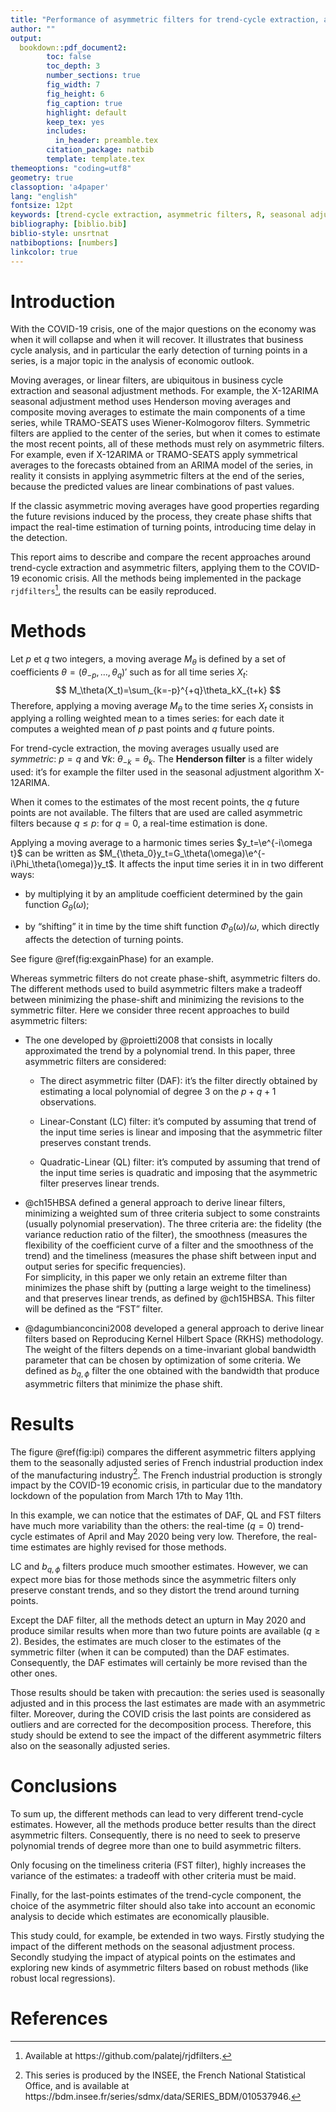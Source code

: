 ```yaml
---
title: "Performance of asymmetric filters for trend-cycle extraction, application to the COVID-19 crisis"
author: ""
output:
  bookdown::pdf_document2:
        toc: false
        toc_depth: 3
        number_sections: true
        fig_width: 7
        fig_height: 6
        fig_caption: true
        highlight: default
        keep_tex: yes
        includes:
          in_header: preamble.tex
        citation_package: natbib
        template: template.tex
themeoptions: "coding=utf8"
geometry: true
classoption: 'a4paper'
lang: "english"
fontsize: 12pt
keywords: [trend-cycle extraction, asymmetric filters, R, seasonal adjustment]
bibliography: [biblio.bib]
biblio-style: unsrtnat
natbiboptions: [numbers]
linkcolor: true
---
```



# Introduction


With the COVID-19 crisis, one of the major questions on the economy was when it will collapse and when it will recover. 
It illustrates that business cycle analysis, and in particular the early detection of turning points in a series, is a major topic in the analysis of economic outlook.

Moving averages, or linear filters, are ubiquitous in business cycle extraction and seasonal adjustment methods. 
For example, the X-12ARIMA seasonal adjustment method uses Henderson moving averages and composite moving averages to estimate the main components of a time series, while TRAMO-SEATS uses Wiener-Kolmogorov filters. 
Symmetric filters are applied to the center of the series, but when it comes to estimate the most recent points, all of these methods must rely on asymmetric filters. 
For example, even if X-12ARIMA or TRAMO-SEATS apply symmetrical averages to the forecasts obtained from an ARIMA model of the series, in reality it consists in applying asymmetric filters at the end of the series, because the predicted values are linear combinations of past values.

If the classic asymmetric moving averages have good properties regarding the future revisions induced by the process, they create phase shifts that impact the real-time estimation of turning points, introducing time delay in the detection.

This report aims to describe and compare the recent approaches around trend-cycle extraction and asymmetric filters, applying them to the COVID-19 economic crisis.
All the methods being implemented in the \faIcon{r-project} package `rjdfilters`^[Available at https://github.com/palatej/rjdfilters.], the results can be easily reproduced.


# Methods

Let $p$ et $q$ two integers, a moving average $M_\theta$ is defined by a set of coefficients $\theta=(\theta_{-p},\dots,\theta_{q})'$ such as for all time series $X_t$:
$$
M_\theta(X_t)=\sum_{k=-p}^{+q}\theta_kX_{t+k}
$$
Therefore, applying a moving average $M_\theta$ to the time series $X_t$ consists in applying a rolling weighted mean to a times series: for each date it computes a weighted mean of $p$ past points and $q$ future points.

For trend-cycle extraction, the moving averages usually used are *symmetric*: $p=q$ and $\forall k:\:\theta_{-k} = \theta_k$. 
The **Henderson filter** is a filter widely used: it's for example the filter used in the seasonal adjustment algorithm X-12ARIMA. 

When it comes to the estimates of the most recent points, the $q$ future points are not available. 
The filters that are used are called asymmetric filters because $q\leq p$: for $q=0$, a real-time estimation is done.

Applying a moving average to a harmonic times series $y_t=\e^{-i\omega t}$ can be written as $M_{\theta_0}y_t=G_\theta(\omega)\e^{-i\Phi_\theta(\omega)}y_t$. It affects the input time series it in in two different ways:

- by multiplying it by an amplitude coefficient determined by the gain function $G_{\theta}\left(\omega\right)$;

- by "shifting" it in time by the time shift function $\Phi_\theta(\omega)/\omega$, which directly affects the detection of turning points. 

See figure \@ref(fig:exgainPhase) for an example.

\begin{figure}[!ht]
\pgfplotsset{width=\textwidth,height=6cm,every axis legend/.append style={font=\footnotesize,
  at={(0.5,-0.1)},
  anchor=north}
    }
\begin{tikzpicture}
\begin{axis}[
legend columns=2,
legend style = {fill=none , fill opacity=0, draw opacity=1,text opacity=1},
xtick={0,3.14159,...,15.70795},
xticklabels={0,$\pi$,$2\pi$,$3\pi$,$4\pi$,$5\pi$} 
]
\addplot[domain=0:5*pi,smooth,samples=300]    plot (\x,{sin(\x * (pi/2) r)});
\addlegendentry{$X_t(\pi/2)$}
\addplot[domain=0:5*pi,smooth,samples=300, dashed]    
  plot (\x,{1/2*sin(\x* pi/2 r )+1/2*sin((\x -1) * pi/2 r)});
\addlegendentry{$M_{\theta_0}X_t(\pi/2)$}
\draw[<->](axis cs: 1.5,1)--(axis cs: 1.5,0.7071068)
  node[pos=0.5, right]{\scriptsize $G_{\theta_0}(\pi/2)$};
\draw[<->] (axis cs: 3, -0.70710680-0.05)--(axis cs: 3.5,-0.7071068-0.05) 
  node[pos=0.5, below right]{\scriptsize $\Phi_{\theta_0}(\pi/2)$};
\end{axis}
\end{tikzpicture}
\caption{Smoothing of the time series $y_t=\sin(\omega t)$ by the moving average $M_{\theta_0}y_t=\frac{1}{2}y_{t-1}+\frac{1}{2}y_{t}$ for $\omega=\pi/2$.}\label{fig:exgainPhase}
\end{figure}

Whereas symmetric filters do not create phase-shift, asymmetric filters do. 
The different methods used to build asymmetric filters make a tradeoff between minimizing the phase-shift and minimizing the revisions to the symmetric filter.
Here we consider three recent approaches to build asymmetric filters:

- The one developed by @proietti2008 that consists in locally approximated the trend by a polynomial trend. 
In this paper, three asymmetric filters are considered:

  * The direct asymmetric filter (DAF): it's the filter directly obtained by estimating a local polynomial of degree 3 on the $p+q+1$ observations.
  
  * Linear-Constant (LC) filter: it's computed by assuming that trend of the input time series is linear and imposing that the asymmetric filter preserves constant trends.
  
  * Quadratic-Linear (QL) filter: it's computed by assuming that trend of the input time series is quadratic and imposing that the asymmetric filter preserves linear trends.
  
- @ch15HBSA defined a general approach to derive linear filters, minimizing a weighted sum of three criteria subject to some constraints (usually polynomial preservation).
The three criteria are: the fidelity (the variance reduction ratio of the filter), the smoothness (measures the flexibility of the coefficient curve of a filter and the smoothness of the trend) and the timeliness (measures the phase shift between input and output series for specific frequencies).  
For simplicity, in this paper we only retain an extreme filter than minimizes the phase shift by (putting a large weight to the timeliness) and that preserves linear trends, as defined by @ch15HBSA. 
This filter will be defined as the "FST" filter.

- @dagumbianconcini2008 developed a general approach to derive linear filters based on Reproducing Kernel Hilbert Space (RKHS) methodology. 
The weight of the filters depends on a time-invariant global bandwidth parameter that can be chosen by optimization of some criteria.
We defined as $b_{q,\phi}$ filter the one obtained with the bandwidth that produce asymmetric filters that minimize the phase shift.


# Results

The figure \@ref(fig:ipi) compares the different asymmetric filters applying them to the seasonally adjusted series of French industrial production index of the manufacturing industry^[This series is produced by the INSEE, the French National Statistical Office, and is available at https://bdm.insee.fr/series/sdmx/data/SERIES_BDM/010537946.]. 
The French industrial production is strongly impact by the COVID-19 economic crisis, in particular due to the mandatory lockdown of the population from March 17th to May 11th.

<!-- \begin{figure}[!ht] -->
<!-- \animategraphics[autoplay,loop,width=0.99\textwidth,controls]{2}{img/illustration_}{1}{5} -->
<!-- \caption{Application of asymmetric filters to the French industrial production index (IPI) of manufacture of motor vehicles, trailers and semi-trailers.}\label{fig:cl2all}\footnotesize -->
<!-- \emph{Note: The symmetric trend is the one computed by a symmetric 13-terms Henderson filter.} -->

<!-- \emph{To see the animation, the PDF must be open with Acrobat Reader, KDE Okular, PDF-XChange or Foxit Reader. -->
<!-- Otherwise you will only be able to see the results for the DAF filter.} -->
<!-- \end{figure} -->

\begin{figure}[!ht]
\animategraphics[autoplay,loop,width=0.99\textwidth,controls]{2}{img/illustrationfr_}{1}{5}
\caption{Application of asymmetric filters to the French industrial production index (IPI) of manufacturing industry.}\label{fig:ipi}\footnotesize
\emph{Note: The symmetric trend is the one computed by a symmetric 13-terms Henderson filter.}

\emph{To see the animation, the PDF must be open with Acrobat Reader, KDE Okular, PDF-XChange or Foxit Reader.
Otherwise you will only be able to see the results for the DAF filter.}
\end{figure}

In this example, we can notice that the estimates of DAF, QL and FST filters have much more variability than the others: the real-time ($q=0$) trend-cycle estimates of April and May 2020 being very low. 
Therefore, the real-time estimates are highly revised for those methods.

LC and $b_{q,\phi}$ filters produce much smoother estimates.
However, we can expect more bias for those methods since the asymmetric filters only preserve constant trends, and so they distort the trend around turning points. 

Except the DAF filter, all the methods detect an upturn in May 2020 and produce similar results when more than two future points are available ($q\geq 2$). 
Besides, the estimates are much closer to the estimates of the symmetric filter (when it can be computed) than the DAF estimates.
Consequently, the DAF estimates will certainly be more revised than the other ones.

Those results should be taken with precaution: the series used is seasonally adjusted and in this process the last estimates are made with an asymmetric filter. 
Moreover, during the COVID crisis the last points are considered as outliers and are corrected for the decomposition process. 
Therefore, this study should be extend to see the impact of the different asymmetric filters also on the seasonally adjusted series.

# Conclusions

To sum up, the different methods can lead to very different trend-cycle estimates. 
However, all the methods produce better results than the direct asymmetric filters.
Consequently, there is no need to seek to preserve polynomial trends of degree more than one to build asymmetric filters.

Only focusing on the timeliness criteria (FST filter), highly increases the variance of the estimates: a tradeoff with other criteria must be maid.

Finally, for the last-points estimates of the trend-cycle component, the choice of the asymmetric filter should also take into account an economic analysis to decide which estimates are economically plausible.

This study could, for example, be extended in two ways. 
Firstly studying the impact of the different methods on the seasonal adjustment process.
Secondly studying the impact of atypical points on the estimates and exploring new kinds of asymmetric filters based on robust methods (like robust local regressions). 


# References {.unnumbered}



